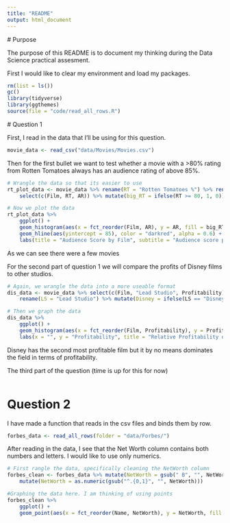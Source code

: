 ```yaml
---
title: "README"
output: html_document
---
```

 # Purpose
 
 The purpose of this README is to document my thinking during the Data Science practical assesment. 
 
 First I would like to clear my environment and load my packages.
```r
rm(list = ls())
gc()
library(tidyverse)
library(ggthemes)
source(file = "code/read_all_rows.R")
```
 
 # Question 1
 
First, I read in the data that I'll be using for this question.
```r
movie_data <- read_csv("data/Movies/Movies.csv")
```
 
 Then for the first bullet we want to test whether a movie with a >80% rating from Rotten Tomatoes always has an audience rating of above 85%.
```r
# Wrangle the data so that its easier to use
rt_plot_data <- movie_data %>% rename(RT = "Rotten Tomatoes %") %>% rename(AR = "Audience  score %") %>% 
    select(c(Film, RT, AR)) %>% mutate(big_RT = ifelse(RT >= 80, 1, 0))

# Now we plot the data
rt_plot_data %>% 
    ggplot() +
    geom_histogram(aes(x = fct_reorder(Film, AR), y = AR, fill = big_RT), stat = "identity") +
    geom_hline(aes(yintercept = 85), color = "darkred", alpha = 0.6) +
    labs(title = "Audience Score by Film", subtitle = "Audience score per film differentiated by whether Rotten Tomatoes rated greater than 80%" ,x = "", y = "Audience Score")

```
 
As we can see there were a few movies 
 
For the second part of question 1 we will compare the profits of Disney films to other studios.
```r
# Again, we wrangle the data into a more useable format
dis_data <- movie_data %>% select(c(Film, "Lead Studio", Profitability)) %>% 
    rename(LS = "Lead Studio") %>% mutate(Disney = ifelse(LS == "Disney", 1, 0))

# Then we graph the data
dis_data %>% 
    ggplot() +
    geom_histogram(aes(x = fct_reorder(Film, Profitability), y = Profitability, fill = Disney), stat = "identity") +
    labs(x = "", y = "Profitability", title = "Relative Profitability of Disney Films")
```

 Disney has the second most profitable film but it by no means dominates the field in terms of profitability.
 
 The third part of the question (time is up for this for now)
```r

```
 
# Question 2

I have made a function that reads in the csv files and binds them by row.
```r
forbes_data <- read_all_rows(folder = "data/Forbes/")
```

After reading in the data, I see that the Net Worth column contains both numbers and letters. I would like to use only numerics.
```r
# First rangle the data, specifically cleaning the NetWorth column
forbes_clean <- forbes_data %>% mutate(NetWorth = gsub(" B", "", NetWorth)) %>% 
    mutate(NetWorth = as.numeric(gsub("^.{0,1}", "", NetWorth)))  

#Graphing the data here. I am thinking of using points
forbes_clean %>% 
    ggplot() +
    geom_point(aes(x = fct_reorder(Name, NetWorth), y = NetWorth, fill = Country))

```

